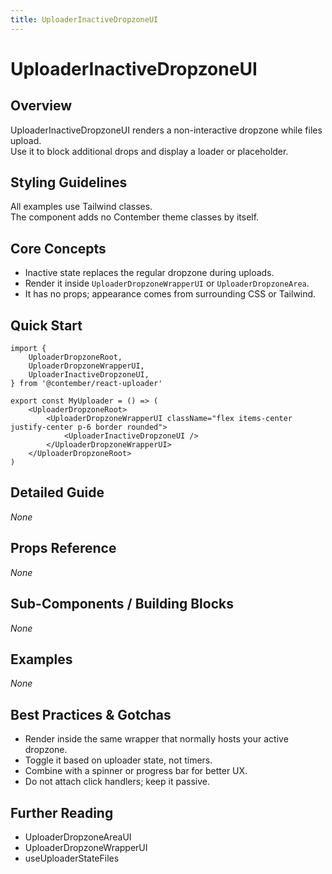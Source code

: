 ```yaml
---
title: UploaderInactiveDropzoneUI
---
```


<!-- Edited by human: false -->
<!-- Examples count: 0 -->
<!-- Source examples: 0 -->
<!-- Playground examples: 0 -->
<!-- External examples: 0 -->
<!-- Import examples: 0 -->

# UploaderInactiveDropzoneUI

## Overview
UploaderInactiveDropzoneUI renders a non-interactive dropzone while files upload.  
Use it to block additional drops and display a loader or placeholder.

## Styling Guidelines
All examples use Tailwind classes.  
The component adds no Contember theme classes by itself.

## Core Concepts
- Inactive state replaces the regular dropzone during uploads.  
- Render it inside `UploaderDropzoneWrapperUI` or `UploaderDropzoneArea`.  
- It has no props; appearance comes from surrounding CSS or Tailwind.

## Quick Start
```tsx
import {
	UploaderDropzoneRoot,
	UploaderDropzoneWrapperUI,
	UploaderInactiveDropzoneUI,
} from '@contember/react-uploader'

export const MyUploader = () => (
	<UploaderDropzoneRoot>
		<UploaderDropzoneWrapperUI className="flex items-center justify-center p-6 border rounded">
			<UploaderInactiveDropzoneUI />
		</UploaderDropzoneWrapperUI>
	</UploaderDropzoneRoot>
)
```

## Detailed Guide
_None_

## Props Reference
_None_

## Sub-Components / Building Blocks
_None_

## Examples
_None_

## Best Practices & Gotchas
- Render inside the same wrapper that normally hosts your active dropzone.  
- Toggle it based on uploader state, not timers.  
- Combine with a spinner or progress bar for better UX.  
- Do not attach click handlers; keep it passive.

## Further Reading
- UploaderDropzoneAreaUI  
- UploaderDropzoneWrapperUI  
- useUploaderStateFiles

<!-- End of Generated Documentation -->